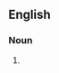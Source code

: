 ==English==

===Noun===
{{Pampango}}

# {{A dialect spoken by Filipinos in Central Luzon, Philippines. A name given to people speaking Pampango}}